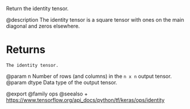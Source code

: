 Return the identity tensor.

@description
The identity tensor is a square tensor with ones on the main diagonal and
zeros elsewhere.

# Returns
    The identity tensor.

@param n Number of rows (and columns) in the `n x n` output tensor.
@param dtype Data type of the output tensor.

@export
@family ops
@seealso
+ <https://www.tensorflow.org/api_docs/python/tf/keras/ops/identity>
